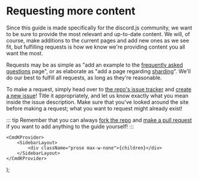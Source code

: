 
# Requesting more content

Since this guide is made specifically for the discord.js community, we want to be sure to provide the most relevant and up-to-date content. We will, of course, make additions to the current pages and add new ones as we see fit, but fulfilling requests is how we know we're providing content you all want the most.

Requests may be as simple as "add an example to the [frequently asked questions](/popular-topics/faq.html) page", or as elaborate as "add a page regarding [sharding](/sharding/)". We'll do our best to fulfill all requests, as long as they're reasonable.

To make a request, simply head over to [the repo's issue tracker](https://github.com/discordjs/guide/issues) and [create a new issue](https://github.com/discordjs/guide/issues/new)! Title it appropriately, and let us know exactly what you mean inside the issue description. Make sure that you've looked around the site before making a request; what you want to request might already exist!

::: tip
Remember that you can always [fork the repo](https://github.com/discordjs/guide) and [make a pull request](https://github.com/discordjs/guide/pulls) if you want to add anything to the guide yourself!
:::

	<CmdKProvider>
		<SidebarLayout>
			<div className="prose max-w-none">{children}</div>
		</SidebarLayout>
	</CmdKProvider>
);
